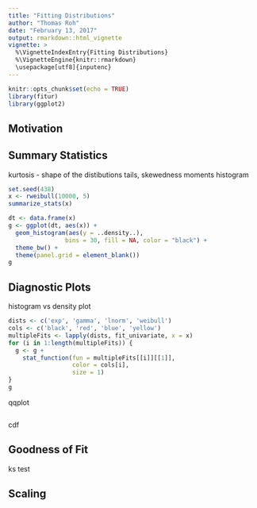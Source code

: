 ```yaml
---
title: "Fitting Distributions"
author: "Thomas Roh"
date: "February 13, 2017"
output: rmarkdown::html_vignette
vignette: >
  %\VignetteIndexEntry{Fitting Distributions}
  %\VignetteEngine{knitr::rmarkdown}
  \usepackage[utf8]{inputenc}
---
```


```r
knitr::opts_chunk$set(echo = TRUE)
library(fitur)
library(ggplot2)
```

## Motivation

## Summary Statistics

kurtosis - shape of the distibutions tails, skewedness
moments
histogram

```r
set.seed(438)
x <- rweibull(10000, 5)
summarize_stats(x)
```

```r
dt <- data.frame(x)
g <- ggplot(dt, aes(x)) +
  geom_histogram(aes(y = ..density..), 
                bins = 30, fill = NA, color = "black") +
  theme_bw() +
  theme(panel.grid = element_blank())
g
```


## Diagnostic Plots

histogram vs density plot

```r
dists <- c('exp', 'gamma', 'lnorm', 'weibull')
cols <- c('black', 'red', 'blue', 'yellow')
multipleFits <- lapply(dists, fit_univariate, x = x)
for (i in 1:length(multipleFits)) {
  g <- g +
    stat_function(fun = multipleFits[[i]][[1]],
                  color = cols[i],
                  size = 1)
}
g
```


qqplot

```r

```

cdf

## Goodness of Fit

ks test

## Scaling
